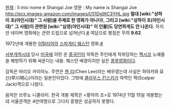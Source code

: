 [[이탈리아어|원제]] : Il mio nome è Shangai Joe
영문 : My name is Shangai Joe
http://ecx.images-amazon.com/images/I/51Dg9tC3YHL.jpg
'''절대 [wiki:"상하이 조(야인시대)" 그 사람]을 주제로 한 영화가 아니다!, 그리고 [wiki:"상하이 조(야인시대)" 그 사람]이 관련된 [wiki:"심영(야인시대)" 이 인물]도 당연하게도 안 나온다.''' 하지만 네이버 영화에는 관련 드립으로 넘쳐난다.[http://movie.naver.com/movie/bi/mi/point.nhn?code=68787 #] 여담으로 평점은 무려 '''9.62'''.

1972년에 개봉한 [[이탈리아]]의 [[스파게티 웨스턴]] 영화.[http://movie.naver.com/movie/bi/mi/basic.nhn?code=68787 #]

[[서부개척시대]] 당시 [[미국]]에 이민 온 [[중국인]]이 악독한 주인에게 착취당하는 [[멕시코]] 노예들을 해방하기 위해 싸운다는 내용. 웨스턴 배경이지만 실은 [[쿵푸]]영화이다.
 
감독은 마리오 카이아노. 주연은 [[첸 리]](Chen Lee)라는 배우였는데 사실은 하야카와 묘신(早川明心)이라는 일본인이었다. 그밖에 [[클라우스 킨스키]]가 악역인 잭(Scalper Jack)역으로 나왔다.

음악은 브루노 니콜라이. 한국 개봉 제목은 <황야의 조>로 1974년 11월 15일 개봉했는데 서울관객은 4만여명으로 그다지 흥행은 성공하지 못했다.
